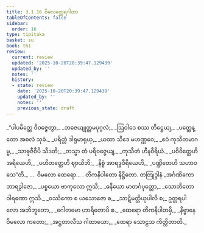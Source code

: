 ```yaml
---
title: 3.1.16 ဝိမလတ္ထေရဂါထာ
tableOfContents: false
sidebar:
  order: 16
type: tipitaka
basket: su
book: th1
review:
  current: review
  updated: '2025-10-20T20:39:47.129439'
  updated_by: ''
  notes: ''
  history:
  - state: review
    date: '2025-10-20T20:39:47.129439'
    updated_by: ''
    notes: ''
    previous_state: draft
---
```



<DynamicBreadcrumb />


<ReviewStatus review={frontmatter.review} showDetails={true} />

<HypothesisAnnotation frontmatter={frontmatter} />

<Division number="264" book="th1" e="ch" v="19" p="268">

<Paragraph number="494" type="verses" book="th1">
_“ပါပမိတ္တေ ဝိဝဇ္ဇေတွာ,_  
_ဘဇေယျုတ္တမပုဂ္ဂလံ;_  
_ဩဝါဒေ စဿ တိဋ္ဌေယျ,_  
_ပတ္ထေန္တော အစလံ သုခံ._  

</Paragraph>

</Division>
<Division number="265" book="th1" e="ch" v="19" p="268">

<Paragraph number="495" type="verses" book="th1">
_ပရိတ္တံ ဒါရုမာရုယှ,_  
_ယထာ သီဒေ မဟဏ္ဏဝေ;_  
_ဧဝံ ကုသီတမာဂမ္မ,_  
_သာဓုဇီဝီပိ သီဒတိ;_  
_တသ္မာ တံ ပရိဝဇ္ဇေယျ,_  
_ကုသီတံ ဟီနဝီရိယံ._  

</Paragraph>

</Division>
<Division number="266" book="th1" e="ch" v="19" p="268">

<Paragraph number="496" type="verses" book="th1">
_ပဝိဝိတ္တေဟိ အရိယေဟိ,_  
_ပဟိတတ္တေဟိ ဈာယိဘိ;_  
_နိစ္စံ အာရဒ္ဓဝီရိယေဟိ,_  
_ပဏ္ဍိတေဟိ သဟာဝသေ”တိ._  


</Paragraph>
</Division>

<Paragraph number="497" type="center" book="th1">
…  ဝိမလော ထေရော… .



</Paragraph>

<Paragraph number="498" type="center" book="th1">
တိကနိပါတော နိဋ္ဌိတော.



</Paragraph>

<Paragraph number="499" type="center" book="th1">
တတြုဒ္ဒါနံ


</Paragraph>

<Paragraph number="500" type="verses" book="th1">
_အင်္ဂဏိကော ဘာရဒွါဇော,_  
_ပစ္စယော ဗာကုလော ဣသိ;_  
_ဓနိယော မာတင်္ဂပုတ္တော,_  
_သောဘိတော ဝါရဏော ဣသိ._  

</Paragraph>

<Paragraph number="501" type="verses" book="th1">
_ဝဿိကော စ ယသောဇော စ,_  
_သာဋိမတ္တိယုပါလိ စ;_  
ဥတ္တရပါလော အဘိဘူတော,_  
_ဂေါတမော ဟာရိတောပိ စ._  

</Paragraph>

<Paragraph number="502" type="verses" book="th1">
_ထေရော တိကနိပါတမှိ,_  
_နိဗ္ဗာနေ ဝိမလော ကတော;_  
_အဋ္ဌတာလီသ ဂါထာယော,_  
_ထေရာ သောဠသ ကိတ္တိတာတိ._
</Paragraph>